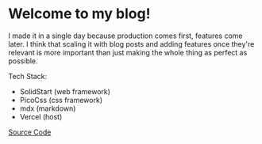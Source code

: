 
# Welcome to my blog!

I made it in a single day because production comes first, features come later. I think that scaling it with blog posts and adding features once they're relevant is more important than just making the whole thing as perfect as possible. 

Tech Stack:
- SolidStart (web framework)
- PicoCss (css framework)
- mdx (markdown)
- Vercel (host)

<A href="https://github.com/RIGIK93/blog.darklynx.org" class="primary">Source Code</A>